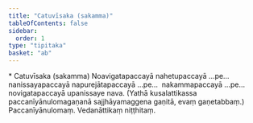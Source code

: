 ```yaml
---
title: "Catuvīsaka (sakamma)"
tableOfContents: false
sidebar:
  order: 1
type: "tipitaka"
basket: "ab"
---
```



<DynamicBreadcrumb />

<Paragraph type="center">
* Catuvīsaka (sakamma)
</Paragraph>

<Paragraph number="2037">
Noavigatapaccayā nahetupaccayā …pe…  nanissayapaccayā napurejātapaccayā …pe…  nakammapaccayā …pe…  novigatapaccayā upanissaye nava.
</Paragraph>

<Paragraph number="2038">
(Yathā kusalattikassa paccanīyānulomagaṇanā sajjhāyamaggena gaṇitā, evaṃ gaṇetabbaṃ.)

</Paragraph>

<Paragraph number="2039" type="center">
Paccanīyānulomaṃ.



</Paragraph>

<Paragraph number="2040" type="center">
Vedanāttikaṃ niṭṭhitaṃ.
</Paragraph>